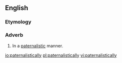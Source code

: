 ==English==

===Etymology===
{{suffix|en|paternalistic|ally}}

===Adverb===
{{en-adv}}

# In a [[paternalistic]] manner.

[[io:paternalistically]]
[[pl:paternalistically]]
[[vi:paternalistically]]